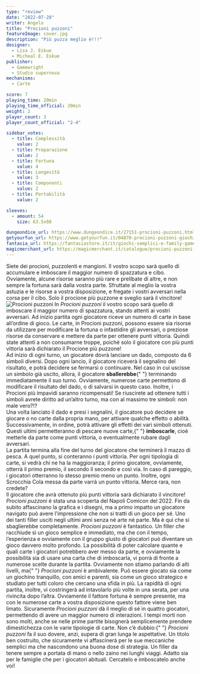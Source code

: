 ```yaml
---
type: "review"
date: "2022-07-28"
writer: Angelo
title: "Procioni puzzoni"
featureImage: cover.jpg
description: "Più puzza meglio è!!!"
designer:
  - Lisa J. Eskue
  - Micheal E. Eskue
publisher:
  - Gamewright
  - Studio supernova
mechanisms:
  - Carte

score: 7
playing_time: 20min
playing_time_official: 20min
weight: 2
player_count: 3
player_count_official: "2-4"

sidebar_votes:
  - title: Complessità
    value: 2
  - title: Preparazione
    value: 2
  - title: Fortuna
    value: 4
  - title: Longevità
    value: 3
  - title: Componenti
    value: 2
  - title: Portabilità
    value: 2

sleeves:
  - amount: 54
    size: 63.5x88

dungeondice_url: https://www.dungeondice.it/27151-procioni-puzzoni.html
getyourfun_url: https://www.getyourfun.it/04870-procioni-puzzoni-giochi-di-carte.html
fantasia_url: https://fantasiastore.it/it/giochi-semplici-e-family-games/14508-procioni-puzzoni.html
magicmerchant_url: https://magicmerchant.it/catalogue/procioni-puzzoni-59962/
---
```


<Setting>
  Siete dei procioni, puzzolenti e mangioni. Il vostro scopo sarà quello di
  accumulare e imboscare il maggior numero di spazzatura e cibo. Ovviamente,
  alcune risorse saranno più rare e prelibate di altre, e non sempre la fortuna
  sarà dalla vostra parte. Sfruttate al meglio la vostra astuzia e le risorse a
  vostra disposizione, e fregate i vostri avversari nella corsa per il cibo.
  Solo il procione più puzzone e sveglio sarà il vincitore!
</Setting>

<img src="./game1.jpg" alt="Procioni puzzoni" />

<Rules>
  In <em>Procioni puzzoni</em> il vostro scopo sarà quello di imboscare il
  maggior numero di spazzatura, stando attenti ai vostri avversari. Ad inizio
  partita ogni giocatore riceve un numero di carte in base all’ordine di gioco.
  Le carte, in Procioni puzzoni, possono essere sia risorse da utilizzare per
  modificare la fortuna o infastidire gli avversari, o preziose risorse da
  conservare e mettere da parte per ottenere punti vittoria. Quindi state
  attenti a non consumarne troppe, poiché solo il giocatore con più punti
  vittoria sarà dichiarato il Procione più puzzone!
  <br />
  Ad inizio di ogni turno, un giocatore dovrà lanciare un dado, composto da 6
  simboli diversi. Dopo ogni lancio, il giocatore riceverà il segnalino del
  risultato, e potrà decidere se fermarsi o continuare. Nel caso in cui uscisse
  un simbolo già uscito, allora, il giocatore <strong>sballerebbe</strong>{" "}
  terminando immediatamente il suo turno. Ovviamente, numerose carte permettono
  di modificare il risultato del dado, o di salvarsi in questo caso. Inoltre, i
  Procioni più impavidi saranno ricompensati! Se riuscirete ad ottenere tutti i
  simboli avrete diritto ad un’altro turno, ma con al massimo tre simboli: non
  male vero?!?
  <br />
  Una volta lanciato il dado e presi i segnalini, il giocatore può decidere se
  giocare o no carte dalla propria mano, per attivare qualche effetto o abilità.
  Successivamente, in ordine, potrà attivare gli effetti dei vari simboli
  ottenuti. Questi ultimi permetteranno di pescare nuove carte,{" "}
  <strong>imboscarle</strong>, cioè metterle da parte come punti vittoria, o
  eventualmente rubare dagli avversari.
  <br />
  La partita termina alla fine del turno del giocatore che terminerà il mazzo di
  pesca. A quel punto, si conteranno i punti vittoria. Per ogni tipologia di
  carte, si vedrà chi ne ha la maggioranza; il primo giocatore, ovviamente,
  otterrà il primo premio, il secondo il secondo e così via. In caso di
  pareggio, i giocatori otterranno lo stesso premio meno un punto. Inoltre, ogni
  Scrocchia Cola messa da parte varrà un punto vittoria. Merce rara, non
  credete?
  <br />
  Il giocatore che avrà ottenuto più punti vittoria sarà dichiarato il
  vincitore!
</Rules>

<Feedback>
  <em>Procioni puzzoni</em> è stata una scoperta del Napoli Comicon del 2022.
  Fin da subito affascinano la grafica e i disegni, ma a primo impatto un
  giocatore navigato può avere l’impressione che non si tratti di un gioco per
  sé. Uno dei tanti filler usciti negli ultimi anni senza né arte né parte. Ma è
  qui che si sbaglierebbe completamente. <em>Procioni puzzoni</em> è fantastico.
  Un filler che racchiude sì un gioco semplice e immediato, ma che con il tempo,
  l’esperienza e ovviamente con il gruppo giusto di giocatori può diventare un
  gioco davvero molto profondo. La possibilità di poter calcolare quante e quali
  carte i giocatori potrebbero aver messo da parte, e ovviamente la possibilità
  sia di usare una carta che di imboscarla, vi porrà di fronte a numerose scelte
  durante la partita. Ovviamente non stiamo parlando di alti livelli, ma{" "}
  <em>Procioni puzzoni</em> è ambivalente. Può essere giocato sia come un
  giochino tranquillo, con amici e parenti, sia come un gioco strategico e
  studiato per tutti coloro che cercano una sfida in più. La rapidità di ogni
  partita, inoltre, vi costringerà ad intavolarlo più volte in una serata, per
  una rivincita dopo l’altra. Ovviamente il fattore fortuna è sempre presente,
  ma con le numerose carte a vostra disposizione questo fattore viene ben
  limato. Sicuramente <em>Procioni puzzoni</em> dà il meglio di sé in quattro
  giocatori, permettendo di avere un maggior numero di interazioni. I tempi
  morti non sono molti, anche se nelle prime partite bisognerà semplicemente
  prendere dimestichezza con le varie tipologie di carte. Non c’è dubbio:{" "}
  <em>Procioni puzzoni</em> fa il suo dovere, anzi, supera di gran lunga le
  aspettative. Un titolo ben costruito, che sicuramente vi affascinerà per le
  sue meccaniche semplici ma che nascondono una buona dose di strategia. Un
  filler da tenere sempre a portata di mano o nello zaino nei lunghi viaggi.
  Adatto sia per le famiglie che per i giocatori abituali. Cercatelo e
  imboscatelo anche voi!
</Feedback>

<Instagram id="CgjXv31jZlU" />
